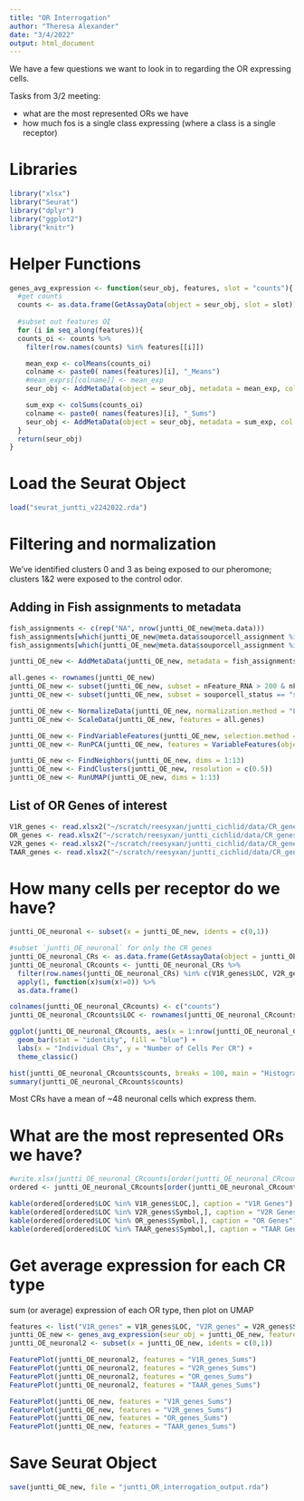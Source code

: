 ```yaml
---
title: "OR Interrogation"
author: "Theresa Alexander"
date: "3/4/2022"
output: html_document
---
```


We have a few questions we want to look in to regarding the OR expressing cells.

Tasks from 3/2 meeting: <br>

- what are the most represented ORs we have <br>
- how much fos is a single class expressing (where a class is a single receptor) <br>


# Libraries

```r
library("xlsx")
library("Seurat")
library("dplyr")
library("ggplot2")
library("knitr")
```
# Helper Functions

```r
genes_avg_expression <- function(seur_obj, features, slot = "counts"){
  #get counts
  counts <- as.data.frame(GetAssayData(object = seur_obj, slot = slot))
  
  #subset out features OI
  for (i in seq_along(features)){
  counts_oi <- counts %>%
    filter(row.names(counts) %in% features[[i]])

    mean_exp <- colMeans(counts_oi)
    colname <- paste0( names(features)[i], "_Means")
    #mean_exprs[[colname]] <- mean_exp
    seur_obj <- AddMetaData(object = seur_obj, metadata = mean_exp, col.name = colname)

    sum_exp <- colSums(counts_oi)
    colname <- paste0( names(features)[i], "_Sums")
    seur_obj <- AddMetaData(object = seur_obj, metadata = sum_exp, col.name = colname)
  }
  return(seur_obj)
}
```


# Load the Seurat Object

```r
load("seurat_juntti_v2242022.rda")
```


# Filtering and normalization

We’ve identified clusters 0 and 3 as being exposed to our pheromone; clusters 1&2 were exposed to the control odor.

## Adding in Fish assignments to metadata

```r
fish_assignments <- c(rep("NA", nrow(juntti_OE_new@meta.data)))
fish_assignments[which(juntti_OE_new@meta.data$souporcell_assignment %in% c(0,3))] <- "pheromone_exposed"
fish_assignments[which(juntti_OE_new@meta.data$souporcell_assignment %in% c(1,2))] <- "control"

juntti_OE_new <- AddMetaData(juntti_OE_new, metadata = fish_assignments, col.name = "fish_assignments")
```


```r
all.genes <- rownames(juntti_OE_new)
juntti_OE_new <- subset(juntti_OE_new, subset = nFeature_RNA > 200 & nFeature_RNA < 6000 & percent.mt < 5)
juntti_OE_new <- subset(juntti_OE_new, subset = souporcell_status == "singlet")

juntti_OE_new <- NormalizeData(juntti_OE_new, normalization.method = "LogNormalize", scale.factor = 10000)
juntti_OE_new <- ScaleData(juntti_OE_new, features = all.genes)

juntti_OE_new <- FindVariableFeatures(juntti_OE_new, selection.method = "vst", nfeatures = 2000)
juntti_OE_new <- RunPCA(juntti_OE_new, features = VariableFeatures(object = juntti_OE_new))

juntti_OE_new <- FindNeighbors(juntti_OE_new, dims = 1:13)
juntti_OE_new <- FindClusters(juntti_OE_new, resolution = c(0.5))
juntti_OE_new <- RunUMAP(juntti_OE_new, dims = 1:13)
```


## List of OR Genes of interest

```r
V1R_genes <- read.xlsx2("~/scratch/reesyxan/juntti_cichlid/data/CR_genes_ABurtoni.xlsx", sheetIndex = "V1R_genes")
OR_genes <- read.xlsx2("~/scratch/reesyxan/juntti_cichlid/data/CR_genes_ABurtoni.xlsx", sheetIndex = "OR_genes")
V2R_genes <- read.xlsx2("~/scratch/reesyxan/juntti_cichlid/data/CR_genes_ABurtoni.xlsx", sheetIndex = "V2R_genes")
TAAR_genes <- read.xlsx2("~/scratch/reesyxan/juntti_cichlid/data/CR_genes_ABurtoni.xlsx", sheetIndex = "TAAR_genes")
```

# How many cells per receptor do we have?

```r
juntti_OE_neuronal <- subset(x = juntti_OE_new, idents = c(0,1))

#subset `juntti_OE_neuronal` for only the CR genes
juntti_OE_neuronal_CRs <- as.data.frame(GetAssayData(object = juntti_OE_neuronal, slot = "data")) 
juntti_OE_neuronal_CRcounts <- juntti_OE_neuronal_CRs %>%
  filter(row.names(juntti_OE_neuronal_CRs) %in% c(V1R_genes$LOC, V2R_genes$Symbol, OR_genes$Symbol, TAAR_genes$Symbol)) %>%
  apply(1, function(x)sum(x!=0)) %>%
  as.data.frame()

colnames(juntti_OE_neuronal_CRcounts) <- c("counts")
juntti_OE_neuronal_CRcounts$LOC <- rownames(juntti_OE_neuronal_CRcounts)

ggplot(juntti_OE_neuronal_CRcounts, aes(x = 1:nrow(juntti_OE_neuronal_CRcounts), y = counts)) + 
  geom_bar(stat = "identity", fill = "blue") +
  labs(x = "Individual CRs", y = "Number of Cells Per CR") + 
  theme_classic()

hist(juntti_OE_neuronal_CRcounts$counts, breaks = 100, main = "Histogram of Cells Per CR", xlab = "")
summary(juntti_OE_neuronal_CRcounts$counts)

```

Most CRs have a mean of ~48 neuronal cells which express them.



# What are the most represented ORs we have?

```r
#write.xlsx(juntti_OE_neuronal_CRcounts[order(juntti_OE_neuronal_CRcounts$counts, decreasing = TRUE), c("LOC", "counts")], file = "../excel/cellcounts_per_CR.xlsx")
ordered <- juntti_OE_neuronal_CRcounts[order(juntti_OE_neuronal_CRcounts$counts, decreasing = TRUE), c("LOC", "counts")]

kable(ordered[ordered$LOC %in% V1R_genes$LOC,], caption = "V1R Genes")
kable(ordered[ordered$LOC %in% V2R_genes$Symbol,], caption = "V2R Genes")
kable(ordered[ordered$LOC %in% OR_genes$Symbol,], caption = "OR Genes")
kable(ordered[ordered$LOC %in% TAAR_genes$Symbol,], caption = "TAAR Genes")
```




# Get average expression for each CR type

sum (or average) expression of each OR type, then plot on UMAP <br>

```r
features <- list("V1R_genes" = V1R_genes$LOC, "V2R_genes" = V2R_genes$Symbol, "OR_genes" = OR_genes$Symbol, "TAAR_genes" = TAAR_genes$Symbol)
juntti_OE_new <- genes_avg_expression(seur_obj = juntti_OE_new, features = features, slot = "data")
juntti_OE_neuronal2 <- subset(x = juntti_OE_new, idents = c(0,1))

FeaturePlot(juntti_OE_neuronal2, features = "V1R_genes_Sums")
FeaturePlot(juntti_OE_neuronal2, features = "V2R_genes_Sums")
FeaturePlot(juntti_OE_neuronal2, features = "OR_genes_Sums")
FeaturePlot(juntti_OE_neuronal2, features = "TAAR_genes_Sums")

FeaturePlot(juntti_OE_new, features = "V1R_genes_Sums")
FeaturePlot(juntti_OE_new, features = "V2R_genes_Sums")
FeaturePlot(juntti_OE_new, features = "OR_genes_Sums")
FeaturePlot(juntti_OE_new, features = "TAAR_genes_Sums")
```



# Save Seurat Object

```r
save(juntti_OE_new, file = "juntti_OR_interrogation_output.rda")
```


